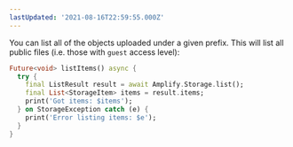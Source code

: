 ```yaml
---
lastUpdated: '2021-08-16T22:59:55.000Z'
---
```

You can list all of the objects uploaded under a given prefix. This will list all public files (i.e. those with `guest` access level):

```dart
Future<void> listItems() async {
  try {
    final ListResult result = await Amplify.Storage.list();
    final List<StorageItem> items = result.items;
    print('Got items: $items');
  } on StorageException catch (e) {
    print('Error listing items: $e');
  }
}
```
